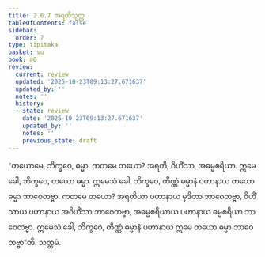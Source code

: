 ```yaml
---
title: 2.6.7 အရတိသုတ္တ
tableOfContents: false
sidebar:
  order: 7
type: tipitaka
basket: su
book: a6
review:
  current: review
  updated: '2025-10-23T09:13:27.671637'
  updated_by: ''
  notes: ''
  history:
  - state: review
    date: '2025-10-23T09:13:27.671637'
    updated_by: ''
    notes: ''
    previous_state: draft
---
```



<ReviewStatus review={frontmatter.review} showDetails={true} />

<HypothesisAnnotation frontmatter={frontmatter} />

<DynamicBreadcrumb />

<Division number="113" book="a6" e="ch" v="16" p="389">

<Paragraph number="754" book="a6">
“တယောမေ, ဘိက္ခဝေ, ဓမ္မာ. ကတမေ တယော? အရတိ, ဝိဟိံသာ, အဓမ္မစရိယာ. ဣမေ ခေါ, ဘိက္ခဝေ, တယော ဓမ္မာ. ဣမေသံ ခေါ, ဘိက္ခဝေ, တိဏ္ဏံ ဓမ္မာနံ ပဟာနာယ တယော ဓမ္မာ ဘာဝေတဗ္ဗာ. ကတမေ တယော? အရတိယာ ပဟာနာယ မုဒိတာ ဘာဝေတဗ္ဗာ, ဝိဟိံသာယ ပဟာနာယ အဝိဟိံသာ ဘာဝေတဗ္ဗာ, အဓမ္မစရိယာယ ပဟာနာယ ဓမ္မစရိယာ ဘာဝေတဗ္ဗာ. ဣမေသံ ခေါ, ဘိက္ခဝေ, တိဏ္ဏံ ဓမ္မာနံ ပဟာနာယ ဣမေ တယော ဓမ္မာ ဘာဝေတဗ္ဗာ”တိ.

</Paragraph>
</Division>

<Paragraph number="755" type="center" book="a6">
သတ္တမံ.
</Paragraph>
